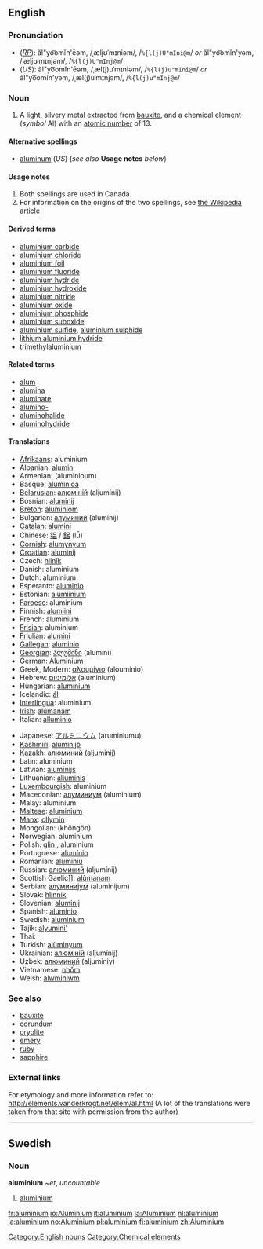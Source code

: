 {{See|Aluminium}}
==English==
[[Category:English nouns]]
{{elements|Al|Magnesium|Mg|Silicon|Si}}
=== Pronunciation ===
*(''[[RP]]''): ăl"yo͝omĭn'ēəm, /ˌæljʊˈmɪniəm/, /<tt>%{l(j)U"mIni@m</tt>/ ''or'' ăl"yo͝omĭn'yəm, /ˌæljʊˈmɪnjəm/, /<tt>%{l(j)U"mInj@m</tt>/
*(''US''): ăl"yo͞omĭn'ēəm, /ˌæl(j)uˈmɪniəm/, /<tt>%{l(j)u"mIni@m</tt>/ ''or'' ăl"yo͞omĭn'yəm, /ˌæl(j)uˈmɪnjəm/, /<tt>%{l(j)u"mInj@m</tt>/

=== Noun ===
{{en-noun-unc}}
{{wikipedia}}

# A light, silvery metal extracted from [[bauxite]], and a chemical element (''symbol'' Al) with an [[atomic number]] of 13.

====Alternative spellings====
*[[aluminum]] (''US'') (''see also'' '''Usage notes''' ''below'')

====Usage notes====
#Both spellings are used in Canada.
#For information on the origins of the two spellings, see [[w:Aluminium#Spelling|the Wikipedia article]]

====Derived terms====
*[[aluminium carbide]]
*[[aluminium chloride]]
*[[aluminium foil]]
*[[aluminium fluoride]]
*[[aluminium hydride]]
*[[aluminium hydroxide]]
*[[aluminium nitride]]
*[[aluminium oxide]]
*[[aluminium phosphide]]
*[[aluminium suboxide]]
*[[aluminium sulfide]], [[aluminium sulphide]]
*[[lithium aluminium hydride]]
*[[trimethylaluminium]]

====Related terms====
*[[alum]]
*[[alumina]]
*[[aluminate]]
*[[alumino-]]
*[[aluminohalide]]
*[[aluminohydride]]

==== Translations ====
{{top}}
*[[Afrikaans]]: aluminium
*Albanian: [[alumin]]
*Armenian: (aluminioum)
*Basque: [[aluminioa]]
*[[Belarusian]]: [[алюмiнiй]] (aljumínij) {{m}}
*Bosnian: [[aluminij]]
*[[Breton]]: [[aluminiom]] {{m}}
*Bulgarian: [[алуминий]] (alumínij) {{m}}
*[[Catalan]]: [[alumini]]
*Chinese: [[铝]] / [[鋁]] (lǚ)
*[[Cornish]]: [[alumynyum]]
*[[Croatian]]: [[aluminij]]
*Czech: [[hliník]]
*Danish: aluminium
*Dutch: aluminium {{n}}
*Esperanto: [[aluminio]]
*Estonian: [[alumiinium]]
*[[Faroese]]: aluminium
*Finnish: [[alumiini]]
*French: aluminium {{m}}
*[[Frisian]]: aluminium
*[[Friulian]]: [[alumini]]
*[[Gallegan]]: [[aluminio]]
*[[Georgian]]: [[ალუმინი]] (alumini)
*German: Aluminium {{n}}
*Greek, Modern: [[αλουμίνιο]] (aloumínio) {{n}}
*Hebrew: [[אלומיניום]] (aluminium)
*Hungarian: [[alumínium]]
*Icelandic: [[ál]]
*[[Interlingua]]: aluminium
*[[Irish]]: [[alúmanam]]
*Italian: [[alluminio]] {{m}}
{{mid}}
*Japanese: [[アルミニウム]] (aruminiumu)
*[[Kashmiri]]: [[aluminijô]]
*[[Kazakh]]: [[алюминий]] (aljuminij)
*Latin: aluminium {{n}}
*Latvian: [[alumīnijs]]
*Lithuanian: [[aliuminis]]
*[[Luxembourgish]]: aluminium
*Macedonian: [[алуминиум]] (aluminium)
*Malay: aluminium
*[[Maltese]]: [[aluminjum]]
*[[Manx]]: [[ollymin]]
*Mongolian: {{RUchar|[[хөнгөн]]}} (khöngön)
*Norwegian: aluminium
*Polish: [[glin]] {{m}}, aluminium {{m}}
*Portuguese: [[alumínio]] {{m}}
*Romanian: [[aluminiu]] {{n}}
*Russian: [[алюминий]] (aljumínij) {{m}}
*Scottish Gaelic]]: [[alùmanam]]
*Serbian: [[алуминиjум]] (aluminijum) {{m}}
*Slovak: [[hlinník]]
*Slovenian: [[aluminij]]
*Spanish: [[alumínio]] {{m}}
*Swedish: [[aluminium#Swedish|aluminium]]
*Tajik: [[alyumini']]
*Thai: {{THchar|[[อะลูมินัม]]}}
*Turkish: [[alüminyum]]
*Ukrainian: [[алюмiнiй]] (aljumínij) {{m}}
*Uzbek: [[алюминий]] (aljuminiy)
*Vietnamese: [[nhốm]]
*Welsh: [[alwminiwm]]
{{bottom}}

===See also===
*[[bauxite]]
*[[corundum]]
*[[cryolite]]
*[[emery]]
*[[ruby]]
*[[sapphire]]

===External links===
For etymology and more information refer to:
http://elements.vanderkrogt.net/elem/al.html
(A lot of the translations were taken from that site with permission from the author)
[[Category:Chemical elements]]

----

==Swedish==
===Noun===
'''aluminium''' ''~et'', ''uncountable''
#[[aluminium#English|aluminium]]

[[fr:aluminium]]
[[io:Aluminium]]
[[it:aluminium]]
[[la:Aluminium]]
[[nl:aluminium]]
[[ja:aluminium]]
[[no:Aluminium]]
[[pl:aluminium]]
[[fi:aluminium]]
[[zh:Aluminium]]